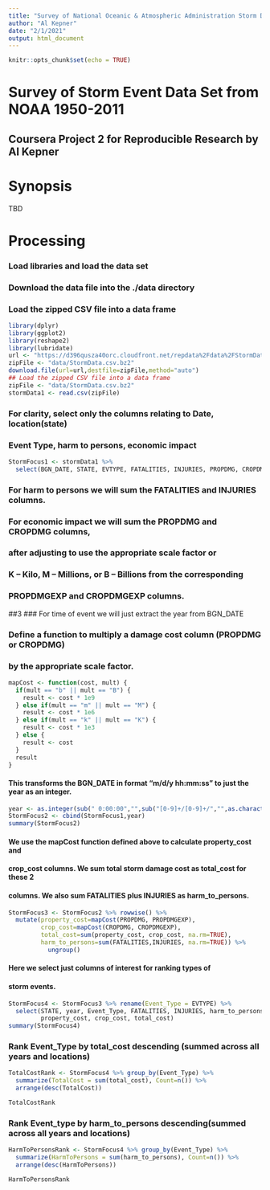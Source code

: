 ```yaml
---
title: "Survey of National Oceanic & Atmospheric Administration Storm Data"
author: "Al Kepner"
date: "2/1/2021"
output: html_document
---
```


```r
knitr::opts_chunk$set(echo = TRUE)
```

# Survey of Storm Event Data Set from NOAA 1950-2011
## Coursera Project 2 for Reproducible Research by Al Kepner


# Synopsis
TBD

# Processing

### Load libraries and load the data set
### Download the data file into the ./data directory
### Load the zipped CSV file into a data frame

```r
library(dplyr)
library(ggplot2)
library(reshape2)
library(lubridate)
url <- "https://d396qusza40orc.cloudfront.net/repdata%2Fdata%2FStormData.csv.bz2"
zipFile <- "data/StormData.csv.bz2"
download.file(url=url,destfile=zipFile,method="auto")
## Load the zipped CSV file into a data frame
zipFile <- "data/StormData.csv.bz2"
stormData1 <- read.csv(zipFile)

```

### For clarity, select only the columns relating to Date, location(state)
### Event Type, harm to persons, economic impact
```r
StormFocus1 <- stormData1 %>% 
  select(BGN_DATE, STATE, EVTYPE, FATALITIES, INJURIES, PROPDMG, CROPDMG, PROPDMGEXP, CROPDMGEXP)
```

### For harm to persons we will sum the FATALITIES and INJURIES columns.
###
### For economic impact we will sum the PROPDMG and CROPDMG columns,
### after adjusting to use the appropriate scale factor or
### K -- Kilo, M -- Millions, or B -- Billions from the corresponding 
### PROPDMGEXP and CROPDMGEXP columns.
##3
### For time of event we will just extract the year from BGN_DATE


### Define a function to multiply a damage cost column (PROPDMG or CROPDMG)
### by the appropriate scale factor.
```r
mapCost <- function(cost, mult) {
  if(mult == "b" || mult == "B") {
    result <- cost * 1e9
  } else if(mult == "m" || mult == "M") {
    result <- cost * 1e6
  } else if(mult == "k" || mult == "K") {
    result <- cost * 1e3
  } else {
    result <- cost
  }
  result
}
```

#### This transforms the BGN_DATE in format "m/d/y hh:mm:ss" to just the year as an integer.
```r
year <- as.integer(sub(" 0:00:00","",sub("[0-9]+/[0-9]+/","",as.character(StormFocus1$BGN_DATE))))
StormFocus2 <- cbind(StormFocus1,year)
summary(StormFocus2)
```

#### We use the mapCost function defined above to calculate property_cost and
#### crop_cost columns. We sum total storm damage cost as total_cost for these 2 
#### columns. We also sum FATALITIES plus INJURIES as harm_to_persons.
```r
StormFocus3 <- StormFocus2 %>% rowwise() %>%
  mutate(property_cost=mapCost(PROPDMG, PROPDMGEXP), 
         crop_cost=mapCost(CROPDMG, CROPDMGEXP),
         total_cost=sum(property_cost, crop_cost, na.rm=TRUE),
         harm_to_persons=sum(FATALITIES,INJURIES, na.rm=TRUE)) %>%
           ungroup()
```

#### Here we select just columns of interest for ranking types of
#### storm events.
```r
StormFocus4 <- StormFocus3 %>% rename(Event_Type = EVTYPE) %>%  
  select(STATE, year, Event_Type, FATALITIES, INJURIES, harm_to_persons, 
         property_cost, crop_cost, total_cost)
summary(StormFocus4)
```


### Rank Event_Type by total_cost descending (summed across all years and locations)
```r
TotalCostRank <- StormFocus4 %>% group_by(Event_Type) %>%
  summarize(TotalCost = sum(total_cost), Count=n()) %>%
  arrange(desc(TotalCost))

TotalCostRank
```



### Rank Event_type by harm_to_persons descending(summed across all years and locations)
```r
HarmToPersonsRank <- StormFocus4 %>% group_by(Event_Type) %>%
  summarize(HarmToPersons = sum(harm_to_persons), Count=n()) %>%
  arrange(desc(HarmToPersons))

HarmToPersonsRank
```


